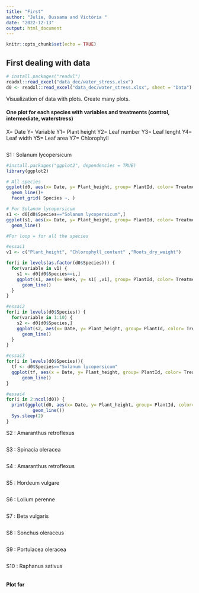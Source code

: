 ```yaml
---
title: "First"
author: "Julie, Oussama and Victória "
date: "2022-12-13"
output: html_document
---
```


```r
knitr::opts_chunk$set(echo = TRUE)
```

## First dealing with data
```r
# install.packages("readxl")
readxl::read_excel("data_dec/water_stress.xlsx")
d0 <- readxl::read_excel("data_dec/water_stress.xlsx", sheet = "Data")
```


Visualization of data with plots. 
Create many plots.

#### One plot for each species with variables and treatments (control, intermediate, waterstress)
X= Date 
Y= Variable 
Y1= Plant height 
Y2= Leaf number 
Y3= Leaf lenght 
Y4= Leaf width 
Y5= Leaf area 
Y7= Chlorophyll 

```r

```


S1 : Solanum lycopersicum
```r
#install.packages("ggplot2", dependencies = TRUE)
library(ggplot2)

# All species
ggplot(d0, aes(x= Date, y= Plant_height, group= PlantId, color= Treatment)) + 
  geom_line()+
  facet_grid( Species ~. )

# For Solanum lycopersicum
s1 <- d0[d0$Species=="Solanum lycopersicum",]
ggplot(s1, aes(x= Date, y= Plant_height, group= PlantId, color= Treatment)) + 
  geom_line()

#For loop = for all the species

#essai1
v1 <- c("Plant_height", "Chlorophyll_content" ,"Roots_dry_weight")

for(i in levels(as.factor(d0$Species))) {
  for(variable in v1) {
    s1 <- d0[d0$Species==i,]
    ggplot(s1, aes(x= Week, y= s1[ ,v1], group= PlantId, color= Treatment)) + 
      geom_line()
  }
}

#essai2
for(i in levels(d0$Species)) {
  for(variable in 1:10) {
    s2 <- d0[d0$Species,]
    ggplot(s2, aes(x= Date, y= Plant_height, group= PlantId, color= Treatment)) + 
      geom_line()
  }
}

#essai3
for(i in levels(d0$Species)){
  tf <- d0$Species=="Solanum lycopersicum"
  ggplot(tf, aes(x = Date, y= Plant_height, group= PlantId, color= Treatment)) + 
      geom_line()
}

#essai4
for(i in 2:ncol(d0)) {                      
  print(ggplot(d0, aes(x= Date, y= Plant_height, group= PlantId, color= Treatment, data[ , i])) +
          geom_line())
  Sys.sleep(2)
}
```

S2 : Amaranthus retroflexus
```r
 

```


S3 : Spinacia oleracea
```r

```


S4 : Amaranthus retroflexus
```r

```


S5 : Hordeum vulgare
```r

```


S6 : Lolium perenne
```r

```


S7 : Beta vulgaris
```r

```


S8 : Sonchus oleraceus
```r

```


S9 : Portulacea oleracea
```r

```


S10 : Raphanus sativus
```r

```

#### Plot for 